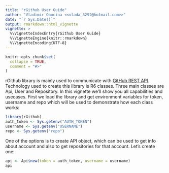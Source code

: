 ```yaml
---
title: "rGithub User Guide"
author: "Vladimir Obucina <<vlada_3292@hotmail.com>>"
date: "`r Sys.Date()`"
output: rmarkdown::html_vignette
vignette: >
  %\VignetteIndexEntry{rGithub User Guide}
  %\VignetteEngine{knitr::rmarkdown}
  %\VignetteEncoding{UTF-8}
---
```


```r
knitr::opts_chunk$set(
  collapse = TRUE,
  comment = "#>"
)
```

rGithub library is mainly used to communicate with [GitHub REST API](https://docs.github.com/en/rest). Technology used to create this library
is R6 classes. Three main classes are Api, User and Repository. In this vignette
we'll show you all capabilities and usecases. First we load the library and get
environment variables for token, username and repo which will be used to
demonstrate how each class works:

```r
library(rGithub)
auth_token <- Sys.getenv("AUTH_TOKEN")
username <- Sys.getenv("USERNAME")
repo <- Sys.getenv("repo")
```
One of the options is to create API object, which can be used to get info about
account and also to get repositories for that account. Let's create one:
```r
api <- Api$new(token = auth_token, username = username)
api
```

